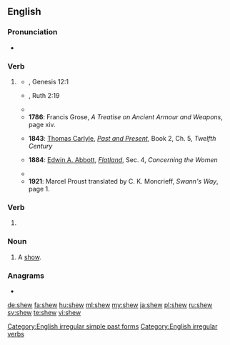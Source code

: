 ==English==

===Pronunciation===
* {{rhymes|əʊ|lang=en}}

===Verb===
{{en-verb|shews|shewing|shewed|shewed|past_ptc2=shewn}}

# {{label|en|archaic}} {{alternative form of|show|lang=en}}
#* {{RQ:Authorized Version}}, Genesis 12:1
#*: {{usex|Now the LORD had said unto Abram, Get thee out of thy country, and from thy kindred, and from thy father's house, unto a land that I will '''shew''' thee:|lang=en}}
#* {{RQ:Authorized Version}}, Ruth 2:19
#*: {{usex|And she '''shewed''' her mother in law with whom she had wrought, and said, The man's name with whom I wrought to day is Boaz.|lang=en}}
#* {{quote-book|year=1774|by={{w|Le Page Du Pratz}}|title=The History of Louisiana: Or of the Western Parts of Virginia and Carolina: Containing a Description of the Countries that Lie on Both Sides of the River Mississippi: with an Account of the Settlements, Inhabitants, Soil, Climate, and Products|url=http://books.google.com/books?id=zEoUAAAAYAAJ&pg=PA42|chapter=The Governor surprized the Natchez with seven hundred Men.|publisher=T. Becket
|location=London|page=42|passage=I give it you without any other design than to '''shew''' you that I reckon nothing dear to me, when I want to do you a pleasure.}}
#* '''1786''': Francis Grose, ''A Treatise on Ancient Armour and Weapons'', page xiv.
#*: {{usex|The section '''shewing''' its concavity and handle.|lang=en}}
#* '''1843''': [[:w:Thomas Carlyle|Thomas Carlyle]], ''[[:w:Past and Present (book)|Past and Present]]'', Book 2, Ch. 5, ''Twelfth Century''
#*: {{usex|We have Processions, Preachings, Festivals, Christmas Plays, Mysteries '''shewn''' in the Churchyard, at which latter the Townsfolk sometimes quarrel.|lang=en}}
#* '''1884''': [[w:Edwin A. Abbott|Edwin A. Abbott]], ''[[w:Flatland|Flatland]]'', Sec. 4, ''Concerning the Women''
#*: {{usex|But, as I shall soon '''shew''', this custom, though it has the advantage of safety, is not without its disadvantages.|lang=en}}
#* {{quote-book|year=1913|year_published=1967|author={{w|John Bagnell Bury}}|by={{w|Carl Heinrich Becker}}|title=The Cambridge Medieval History|chapter=The Expansion of the Saracens—The East; Historical aspect of Islam|section=The Rise of the Saracens and the foundation of the Western Empire|publisher=The Macmillan Company|location=New York|editor={{w|Henry Melvill Gwatkin}} and {{w|James Pounder Whitney}}|volume=2|page=330|passage=Within the Christian sphere this current '''shews''' itself more especially in the territories of the Greek and Aramaic languages, and the difference between the Greek and Latin Churches is mainly that between Asia and Europe.}}
#* '''1921''': Marcel Proust translated by C. K. Moncrieff, ''Swann's Way'', page 1.
#*: {{usex|I would ask myself what o'clock it could be; I could hear the whistling of trains, which, now nearer and now farther off, punctuating the distance like the note of a bird in a forest, '''shewed''' me in perspective the deserted countryside through which a traveller would be hurrying towards the nearest station: the path that he followed being fixed forever in his memory but the general excitement due to being in a strange place, to farewells exchanged beneath an unfamiliar lamp which echoed still in his ears amid the silence of the night; and to the delightful prospect of being once again at home.|lang=en}}

===Verb===
{{head|en|verb form}}

# {{label|en|[[East Anglia]] dialect}} {{en-simple past of|show}}
#: {{usex|As I travelled the signposts '''shew''' me the way.|lang=en}}

===Noun===
{{en-noun}}

# {{label|en|archaic}} A [[show]].

===Anagrams===
* {{l/en|hews}}

[[Category:English irregular simple past forms]]
[[Category:English irregular verbs]]

[[de:shew]]
[[fa:shew]]
[[hu:shew]]
[[ml:shew]]
[[my:shew]]
[[ja:shew]]
[[pl:shew]]
[[ru:shew]]
[[sv:shew]]
[[te:shew]]
[[vi:shew]]